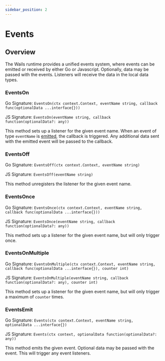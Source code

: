 ```yaml
---
sidebar_position: 2
---
```


# Events

## Overview

The Wails runtime provides a unified events system, where events can be emitted or received by either Go or Javascript.
Optionally, data may be passed with the events. Listeners will receive the data in the local data types.

### EventsOn

Go Signature: `EventsOn(ctx context.Context, eventName string, callback func(optionalData ...interface{}))`

JS Signature: `EventsOn(eventName string, callback function(optionalData?: any))`

This method sets up a listener for the given event name. When an event of type `eventName` is [emitted](#EventsEmit),
the callback is triggered. Any additional data sent with the emitted event will be passed to the callback.

### EventsOff

Go Signature: `EventsOff(ctx context.Context, eventName string)`

JS Signature: `EventsOff(eventName string)`

This method unregisters the listener for the given event name.

### EventsOnce

Go Signature: `EventsOnce(ctx context.Context, eventName string, callback func(optionalData ...interface{}))`

JS Signature: `EventsOnce(eventName string, callback function(optionalData?: any))`

This method sets up a listener for the given event name, but will only trigger once.

### EventsOnMultiple

Go Signature: `EventsOnMultiple(ctx context.Context, eventName string, callback func(optionalData ...interface{}), counter int)`

JS Signature: `EventsOnMultiple(eventName string, callback function(optionalData?: any), counter int)`

This method sets up a listener for the given event name, but will only trigger a maximum of `counter` times.

### EventsEmit

Go Signature: `Events(ctx context.Context, eventName string, optionalData ...interface{})`

JS Signature: `Events(ctx context, optionalData function(optionalData?: any))`

This method emits the given event. Optional data may be passed with the event. This will trigger any event listeners.
